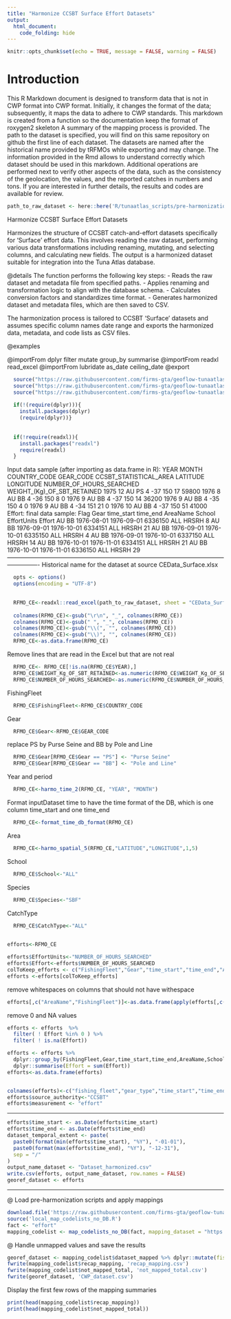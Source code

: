 ```yaml
---
title: "Harmonize CCSBT Surface Effort Datasets"
output: 
  html_document: 
    code_folding: hide
---
```

```r
knitr::opts_chunk$set(echo = TRUE, message = FALSE, warning = FALSE)
```

# Introduction

This R Markdown document is designed to transform data that is not in CWP format into CWP format.
Initially, it changes the format of the data; subsequently, it maps the data to adhere to CWP standards.
This markdown is created from a function so the documentation keep the format of roxygen2 skeleton
A summary of the mapping process is provided. The path to the dataset is specified, you will find on this same repository on github the first line of each dataset. The datasets are named after the historical name provided by tRFMOs while exporting and may change. The information provided in the Rmd allows to understand correctly which dataset should be used in this markdown.
Additional operations are performed next to verify other aspects of the data, such as the consistency of the geolocation, the values, and the reported catches in numbers and tons.
If you are interested in further details, the results and codes are available for review.

```r
path_to_raw_dataset <- here::here('R/tunaatlas_scripts/pre-harmonization', 'ccsbt', 'effort', 'data', 'CEData_Surface.xlsx')
```

Harmonize CCSBT Surface Effort Datasets

Harmonizes the structure of CCSBT catch-and-effort datasets specifically for 'Surface' effort data.
This involves reading the raw dataset, performing various data transformations including renaming,
mutating, and selecting columns, and calculating new fields. The output is a harmonized dataset suitable
for integration into the Tuna Atlas database.


@details
The function performs the following key steps:
- Reads the raw dataset and metadata file from specified paths.
- Applies renaming and transformation logic to align with the database schema.
- Calculates conversion factors and standardizes time format.
- Generates harmonized dataset and metadata files, which are then saved to CSV.

The harmonization process is tailored to CCSBT 'Surface' datasets and assumes specific column names
date range and exports the harmonized data, metadata, and code lists as CSV files.


@examples
\dontrun{
}

@importFrom dplyr filter mutate group_by summarise
@importFrom readxl read_excel
@importFrom lubridate as_date ceiling_date
@export



```r
  source("https://raw.githubusercontent.com/firms-gta/geoflow-tunaatlas/master/R/sardara_functions/harmo_spatial_5.R")
  source("https://raw.githubusercontent.com/firms-gta/geoflow-tunaatlas/master/R/sardara_functions/harmo_time_2.R")
  source("https://raw.githubusercontent.com/firms-gta/geoflow-tunaatlas/master/R/sardara_functions/format_time_db_format.R")
  
  if(!(require(dplyr))){ 
    install.packages(dplyr) 
    (require(dplyr))} 
  
  
  if(!require(readxl)){
    install.packages("readxl")
    require(readxl)
  }
```

Input data sample (after importing as data.frame in R):
YEAR MONTH COUNTRY_CODE GEAR_CODE CCSBT_STATISTICAL_AREA LATITUDE LONGITUDE NUMBER_OF_HOURS_SEARCHED WEIGHT_(Kg)_OF_SBT_RETAINED
1975    12           AU        PS                      4      -37       150                       17                       59800
1976     8           AU        BB                      4      -36       150                        8                           0
1976     9           AU        BB                      4      -37       150                       14                       36200
1976     9           AU        BB                      4      -35       150                        4                           0
1976     9           AU        BB                      4      -34       151                       21                           0
1976    10           AU        BB                      4      -37       150                       51                       41000
Effort: final data sample:
Flag Gear time_start   time_end AreaName School EffortUnits Effort
AU   BB 1976-08-01 1976-09-01  6336150    ALL       HRSRH      8
AU   BB 1976-09-01 1976-10-01  6334151    ALL       HRSRH     21
AU   BB 1976-09-01 1976-10-01  6335150    ALL       HRSRH      4
AU   BB 1976-09-01 1976-10-01  6337150    ALL       HRSRH     14
AU   BB 1976-10-01 1976-11-01  6334151    ALL       HRSRH     21
AU   BB 1976-10-01 1976-11-01  6336150    ALL       HRSRH     29
----------------------------------------------------------------------------------------------------------------------------
Historical name for the dataset at source  CEData_Surface.xlsx

```r
  opts <- options()
  options(encoding = "UTF-8")
  

  RFMO_CE<-readxl::read_excel(path_to_raw_dataset, sheet = "CEData_Surface", col_names = TRUE, col_types = NULL,na = "")
  
  colnames(RFMO_CE)<-gsub("\r\n", "_", colnames(RFMO_CE))
  colnames(RFMO_CE)<-gsub(" ", "_", colnames(RFMO_CE))
  colnames(RFMO_CE)<-gsub("\\(", "", colnames(RFMO_CE))
  colnames(RFMO_CE)<-gsub("\\)", "", colnames(RFMO_CE))
  RFMO_CE<-as.data.frame(RFMO_CE)
```

Remove lines that are read in the Excel but that are not real

```r
  RFMO_CE<- RFMO_CE[!is.na(RFMO_CE$YEAR),] 
  RFMO_CE$WEIGHT_Kg_OF_SBT_RETAINED<-as.numeric(RFMO_CE$WEIGHT_Kg_OF_SBT_RETAINED)
  RFMO_CE$NUMBER_OF_HOURS_SEARCHED<-as.numeric(RFMO_CE$NUMBER_OF_HOURS_SEARCHED)
```

FishingFleet

```r
  RFMO_CE$FishingFleet<-RFMO_CE$COUNTRY_CODE
```

Gear

```r
  RFMO_CE$Gear<-RFMO_CE$GEAR_CODE
```

replace PS by Purse Seine and BB by Pole and Line

```r
  RFMO_CE$Gear[RFMO_CE$Gear == "PS"] <- "Purse Seine"
  RFMO_CE$Gear[RFMO_CE$Gear == "BB"] <- "Pole and Line"
```

Year and period

```r
  RFMO_CE<-harmo_time_2(RFMO_CE, "YEAR", "MONTH")
```

Format inputDataset time to have the time format of the DB, which is one column time_start and one time_end

```r
  RFMO_CE<-format_time_db_format(RFMO_CE)
```

Area 

```r
  RFMO_CE<-harmo_spatial_5(RFMO_CE,"LATITUDE","LONGITUDE",1,5)
```

School

```r
  RFMO_CE$School<-"ALL"
```

Species

```r
  RFMO_CE$Species<-"SBF"
```

CatchType

```r
  RFMO_CE$CatchType<-"ALL"

  
efforts<-RFMO_CE

efforts$EffortUnits<-"NUMBER_OF_HOURS_SEARCHED"
efforts$Effort<-efforts$NUMBER_OF_HOURS_SEARCHED
colToKeep_efforts <- c("FishingFleet","Gear","time_start","time_end","AreaName","School","EffortUnits","Effort")
efforts <-efforts[colToKeep_efforts]
```

remove whitespaces on columns that should not have withespace

```r
efforts[,c("AreaName","FishingFleet")]<-as.data.frame(apply(efforts[,c("AreaName","FishingFleet")],2,function(x){gsub(" *$","",x)}),stringsAsFactors=FALSE)
```

remove 0 and NA values 

```r
efforts <- efforts  %>% 
  filter( ! Effort %in% 0 ) %>%
  filter( ! is.na(Effort)) 

efforts <- efforts %>% 
  dplyr::group_by(FishingFleet,Gear,time_start,time_end,AreaName,School,EffortUnits) %>% 
  dplyr::summarise(Effort = sum(Effort))  
efforts<-as.data.frame(efforts)


colnames(efforts)<-c("fishing_fleet","gear_type","time_start","time_end","geographic_identifier","fishing_mode","measurement_unit","measurement_value")
efforts$source_authority<-"CCSBT"
efforts$measurement <- "effort" 
```

----------------------------------------------------------------------------------------------------------------------------

```r
efforts$time_start <- as.Date(efforts$time_start)
efforts$time_end <- as.Date(efforts$time_end)
dataset_temporal_extent <- paste(
  paste0(format(min(efforts$time_start), "%Y"), "-01-01"),
  paste0(format(max(efforts$time_end), "%Y"), "-12-31"),
  sep = "/"
)
output_name_dataset <- "Dataset_harmonized.csv"
write.csv(efforts, output_name_dataset, row.names = FALSE)
georef_dataset <- efforts
```

----------------------------------------------------------------------------------------------------------------------------
@ Load pre-harmonization scripts and apply mappings

```r
download.file('https://raw.githubusercontent.com/firms-gta/geoflow-tunaatlas/master/R/tunaatlas_scripts/pre-harmonization/map_codelists_no_DB.R', destfile = 'local_map_codelists_no_DB.R')
source('local_map_codelists_no_DB.R')
fact <- "effort"
mapping_codelist <- map_codelists_no_DB(fact, mapping_dataset = "https://raw.githubusercontent.com/fdiwg/fdi-mappings/main/global/firms/gta/codelist_mapping_rfmos_to_global.csv", dataset_to_map = georef_dataset, mapping_keep_src_code = FALSE, summary_mapping = TRUE, source_authority_to_map = c("IATTC", "CCSBT", "WCPFC", "ICCAT", "IOTC"))
```

@ Handle unmapped values and save the results

```r
georef_dataset <- mapping_codelist$dataset_mapped %>% dplyr::mutate(fishing_fleet = ifelse(fishing_fleet == 'UNK', 'NEI', fishing_fleet), gear_type = ifelse(gear_type == 'UNK', '99.9', gear_type))
fwrite(mapping_codelist$recap_mapping, 'recap_mapping.csv')
fwrite(mapping_codelist$not_mapped_total, 'not_mapped_total.csv')
fwrite(georef_dataset, 'CWP_dataset.csv')
```

Display the first few rows of the mapping summaries

```r
print(head(mapping_codelist$recap_mapping))
print(head(mapping_codelist$not_mapped_total))
```

